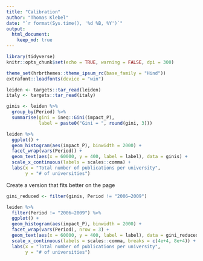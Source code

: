 ```yaml
---
title: "Calibration"
author: "Thomas Klebel"
date: "`r format(Sys.time(), '%d %B, %Y')`"
output: 
  html_document:
    keep_md: true
---
```


```r
library(tidyverse)
knitr::opts_chunk$set(echo = TRUE, warning = FALSE, dpi = 300)

theme_set(hrbrthemes::theme_ipsum_rc(base_family = "Hind"))
extrafont::loadfonts(device = "win")

leiden <- targets::tar_read(leiden)
italy <- targets::tar_read(italy)
```


```r
ginis <- leiden %>% 
  group_by(Period) %>% 
  summarise(gini = ineq::Gini(impact_P),
            label = paste0("Gini = ", round(gini, 3)))

leiden %>% 
  ggplot() +
  geom_histogram(aes(impact_P), binwidth = 2000) +
  facet_wrap(vars(Period)) +
  geom_text(aes(x = 60000, y = 400, label = label), data = ginis) +
  scale_x_continuous(labels = scales::comma) +
  labs(x = "Total number of publications per university", 
       y = "# of universities")
```

Create a version that fits better on the page
```r
gini_reduced <- filter(ginis, Period != "2006–2009")

leiden %>% 
  filter(Period != "2006–2009") %>% 
  ggplot() +
  geom_histogram(aes(impact_P), binwidth = 2000) +
  facet_wrap(vars(Period), nrow = 3) +
  geom_text(aes(x = 60000, y = 400, label = label), data = gini_reduced) +
  scale_x_continuous(labels = scales::comma, breaks = c(4e+4, 8e+4)) +
  labs(x = "Total number of publications per university", 
       y = "# of universities")
```

